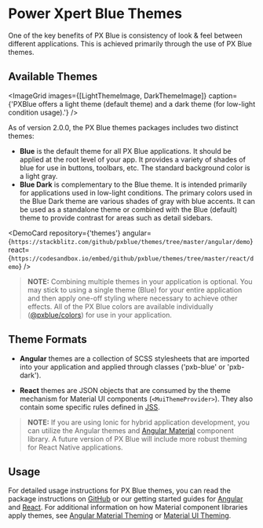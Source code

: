 
# Power Xpert Blue Themes

One of the key benefits of PX Blue is consistency of look & feel between different applications. This is achieved primarily through the use of PX Blue themes.

## Available Themes

<ImageGrid
    images={[LightThemeImage, DarkThemeImage]}
    caption={'PXBlue offers a light theme (default theme) and a dark theme (for low-light condition usage).'}
/>

As of version 2.0.0, the PX Blue themes packages includes two distinct themes:

-   **Blue** is the default theme for all PX Blue applications. It should be applied at the root level of your app. It provides a variety of shades of blue for use in buttons, toolbars, etc. The standard background color is a light gray.
-   **Blue Dark** is complementary to the Blue theme. It is intended primarily for applications used in low-light conditions. The primary colors used in the Blue Dark theme are various shades of gray with blue accents. It can be used as a standalone theme or combined with the Blue (default) theme to provide contrast for areas such as detail sidebars.

<DemoCard
    repository={'themes'}
    angular={`https://stackblitz.com/github/pxblue/themes/tree/master/angular/demo`}
    react={`https://codesandbox.io/embed/github/pxblue/themes/tree/master/react/demo`}
/>

> **NOTE:** Combining multiple themes in your application is optional. You may stick to using a single theme (Blue) for your entire application and then apply one-off styling where necessary to achieve other effects. All of the PX Blue colors are available individually ([@pxblue/colors](https://www.npmjs.com/package/@pxblue/colors)) for use in your application.

## Theme Formats

-   **Angular** themes are a collection of SCSS stylesheets that are imported into your application and applied through classes ('pxb-blue' or 'pxb-dark').

-   **React** themes are JSON objects that are consumed by the theme mechanism for Material UI components (`<MuiThemeProvider>`). They also contain some specific rules defined in [JSS](https://material-ui.com/customization/css-in-js/).

> **NOTE:** If you are using Ionic for hybrid application development, you can utilize the Angular themes and [Angular Material](https://material.angular.io/components/categories) component library. A future version of PX Blue will include more robust theming for React Native applications.

## Usage

For detailed usage instructions for PX Blue themes, you can read the package instructions on [GitHub](https://github.com/pxblue/themes#px-blue-themes-for-eaton-applications) or our getting started guides for [Angular](/development/frameworks-web/angular) and [React](/development/frameworks-web/react). For additional information on how Material component libraries apply themes, see [Angular Material Theming](https://material.angular.io/guide/theming) or [Material UI Theming](https://material-ui.com/customization/themes/).
